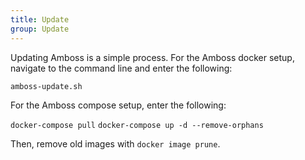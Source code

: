 ```yaml
---
title: Update
group: Update
---
```


Updating Amboss is a simple process. For the Amboss docker setup, navigate to the command line and enter the following:

``amboss-update.sh``

For the Amboss compose setup, enter the following:

``docker-compose pull``
`docker-compose up -d --remove-orphans`

Then, remove old images with 
``docker image prune``.
